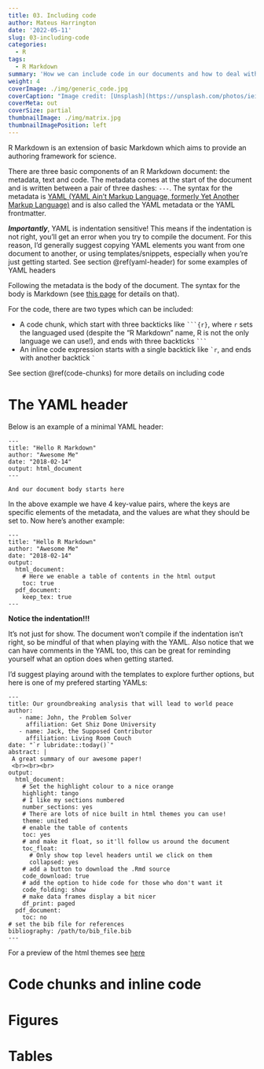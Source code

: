 ```yaml
---
title: 03. Including code
author: Mateus Harrington
date: '2022-05-11'
slug: 03-including-code
categories:
  - R
tags:
  - R Markdown
summary: 'How we can include code in our documents and how to deal with images'
weight: 4
coverImage: ./img/generic_code.jpg
coverCaption: "Image credit: [Unsplash](https://unsplash.com/photos/ieic5Tq8YMk)"
coverMeta: out
coverSize: partial
thumbnailImage: ./img/matrix.jpg
thumbnailImagePosition: left
---
```


R Markdown is an extension of basic Markdown which aims to provide an authoring framework for science.

There are three basic components of an R Markdown document: the metadata, text and code.
The metadata comes at the start of the document and is written between a pair of three dashes: `---`.
The syntax for the metadata is [YAML (YAML Ain't Markup Language, formerly Yet Another Markup Language)](https://en.wikipedia.org/wiki/YAML) and is also called the YAML metadata or the YAML frontmatter.

***Importantly***, YAML is indentation sensitive!
This means if the indentation is not right, you'll get an error when you try to compile the document.
For this reason, I'd generally suggest copying YAML elements you want from one document to another, or using templates/snippets, especially when you're just getting started.
See section \@ref(yaml-header) for some examples of YAML headers 

Following the metadata is the body of the document.
The syntax for the body is Markdown (see [this page](../../../../2022/05/11/02-basic-formatting/) for details on that).

For the code, there are two types which can be included:

- A code chunk, which start with three backticks like `` ```{r} ``, where `r` sets the languaged used (despite the "R Markdown" name, R is not the only language we can use!), and ends with three backticks `` ``` ``
- An inline code expression starts with a single backtick like `` `r ``, and ends with another backtick `` ` ``

See section \@ref(code-chunks) for more details on including code

# The YAML header {#yaml-header}

Below is an example of a minimal YAML header:

```
---
title: "Hello R Markdown"
author: "Awesome Me"
date: "2018-02-14"
output: html_document
---

And our document body starts here
```

In the above example we have 4 key-value pairs, where the keys are specific elements of the metadata, and the values are what they should be set to.
Now here's another example:

```
---
title: "Hello R Markdown"
author: "Awesome Me"
date: "2018-02-14"
output:
  html_document:
    # Here we enable a table of contents in the html output
    toc: true
  pdf_document:
    keep_tex: true
---
```

**Notice the indentation!!!**

It's not just for show.
The document won't compile if the indentation isn't right, so be mindful of that when playing with the YAML.
Also notice that we can have comments in the YAML too, this can be great for reminding yourself what an option does when getting started.

I'd suggest playing around with the templates to explore further options, but here is one of my prefered starting YAMLs:

```
---
title: Our groundbreaking analysis that will lead to world peace
author:
   - name: John, the Problem Solver
     affiliation: Get Shiz Done University
   - name: Jack, the Supposed Contributor
     affiliation: Living Room Couch
date: "`r lubridate::today()`"
abstract: |
 A great summary of our awesome paper!
 <br><br><br>
output:
  html_document:
    # Set the highlight colour to a nice orange
    highlight: tango
    # I like my sections numbered
    number_sections: yes
    # There are lots of nice built in html themes you can use!
    theme: united
    # enable the table of contents
    toc: yes
    # and make it float, so it'll follow us around the document
    toc_float:
      # Only show top level headers until we click on them
      collapsed: yes
    # add a button to download the .Rmd source
    code_download: true
    # add the option to hide code for those who don't want it
    code_folding: show
    # make data frames display a bit nicer
    df_print: paged
  pdf_document:
    toc: no
# set the bib file for references
bibliography: /path/to/bib_file.bib 
---
```

For a preview of the html themes see [here](https://www.datadreaming.org/post/r-markdown-theme-gallery/)

# Code chunks and inline code {#code-chunks}

# Figures

# Tables
